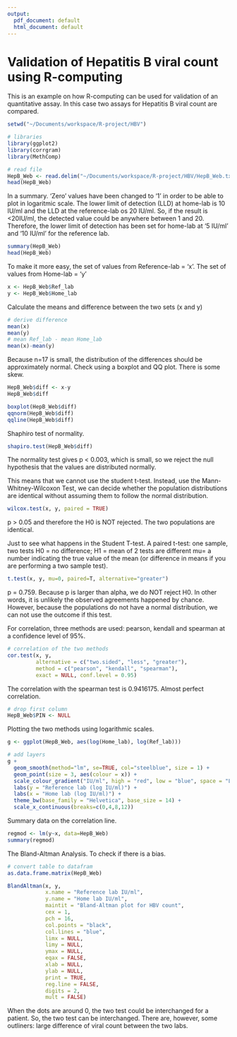 ```yaml
---
output:
  pdf_document: default
  html_document: default
---
```

Validation of Hepatitis B viral count using R-computing
========================================================

This is an example on how R-computing can be used for validation of an quantitative assay. In this case two assays for Hepatitis B viral count are compared. 

```r
setwd("~/Documents/workspace/R-project/HBV")

# libraries
library(ggplot2)
library(corrgram)
library(MethComp)

# read file
HepB_Web <- read.delim("~/Documents/workspace/R-project/HBV/HepB_Web.txt")
head(HepB_Web)
```
In a summary. 'Zero' values have been changed to '1' in order to be able to plot in logaritmic scale. The lower limit of detection (LLD) at home-lab is 10 IU/ml and the LLD at the reference-lab os 20 IU/ml. So, if the result is <20IU/ml, the detected value could be anywhere between 1 and 20. Therefore, the lower limit of detection has been set for home-lab at '5 IU/ml' and '10 IU/ml' for the reference lab. 

```r
summary(HepB_Web)
head(HepB_Web)
```
To make it more easy, the set of values from Reference-lab = 'x'. The set of values from Home-lab = 'y' 
```r
x <- HepB_Web$Ref_lab
y <- HepB_Web$Home_lab
```
Calculate the means and difference between the two sets (x and y)
```r
# derive difference
mean(x)
mean(y)
# mean Ref_lab - mean Home_lab
mean(x)-mean(y)
```
Because n=17 is small, the distribution of the differences should be approximately normal. Check using a boxplot and QQ plot. There is some skew.
```r
HepB_Web$diff <- x-y
HepB_Web$diff

boxplot(HepB_Web$diff)
qqnorm(HepB_Web$diff)
qqline(HepB_Web$diff)
```
Shaphiro test of normality. 
```r
shapiro.test(HepB_Web$diff)
```
The normality test gives p < 0.003, which is small, so we 
reject the null hypothesis that the values are distributed normally. 

This means that we cannot use the student t-test. Instead, use the Mann-Whitney-Wilcoxon Test, we can decide whether the population distributions are identical without assuming them to follow the normal distribution.
```r
wilcox.test(x, y, paired = TRUE)
```
p > 0.05 and therefore the H0 is NOT rejected. 
The two populations are identical.

Just to see what happens in the Student T-test.
A paired t-test: one sample, two tests
H0 = no difference; H1 = mean of 2 tests are different
mu= a number indicating the true value of the mean 
(or difference in means if you are performing a two sample test).
```r
t.test(x, y, mu=0, paired=T, alternative="greater")
```
p = 0.759. Because p is larger than alpha, we do NOT reject H0.
In other words, it is unlikely the observed agreements happened by chance. 
However, because the populations do not have a normal distribution, we can not use the outcome if this test.

For correlation, three methods are used: pearson, kendall and spearman at a confidence level of 95%.
```r
# correlation of the two methods
cor.test(x, y, 
         alternative = c("two.sided", "less", "greater"),
         method = c("pearson", "kendall", "spearman"),
         exact = NULL, conf.level = 0.95)
```
The correlation with the spearman test is 0.9416175. Almost perfect correlation. 
```r
# drop first column
HepB_Web$PIN <- NULL
```
Plotting the two methods using logarithmic scales.
```r
g <- ggplot(HepB_Web, aes(log(Home_lab), log(Ref_lab)))

# add layers
g + 
  geom_smooth(method="lm", se=TRUE, col="steelblue", size = 1) +
  geom_point(size = 3, aes(colour = x)) +
  scale_colour_gradient("IU/ml", high = "red", low = "blue", space = "Lab") +
  labs(y = "Reference lab (log IU/ml)") +
  labs(x = "Home lab (log IU/ml)") +
  theme_bw(base_family = "Helvetica", base_size = 14) +
  scale_x_continuous(breaks=c(0,4,8,12))
```
Summary data on the correlation line.
```r
regmod <- lm(y~x, data=HepB_Web)
summary(regmod)
```

The Bland-Altman Analysis. To check if there is a bias.
```r
# convert table to datafram
as.data.frame.matrix(HepB_Web)
```
```r
BlandAltman(x, y,
            x.name = "Reference lab IU/ml",
            y.name = "Home lab IU/ml",
            maintit = "Bland-Altman plot for HBV count",
            cex = 1,
            pch = 16,
            col.points = "black",
            col.lines = "blue",
            limx = NULL,
            limy = NULL,
            ymax = NULL,
            eqax = FALSE,
            xlab = NULL,
            ylab = NULL,
            print = TRUE,
            reg.line = FALSE,
            digits = 2,
            mult = FALSE)
```
When the dots are around 0, the two test could be interchanged for a patient. So, the two test can be interchanged. There are, however, some outliners: large difference of viral count between the two labs.  



